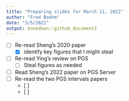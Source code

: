 ```yaml
---
title: "Preparing slides for March 11, 2022"
author: "Fred Boehm"
date: "3/5/2022"
output: bookdown::github_document2
---
```


- [ ] Re-read Sheng's 2020 paper
  - [x] identify key figures that I might steal  
- [ ] Re-read Ying's review on PGS
  - [ ] Steal figures as needed
- [ ] Read Sheng's 2022 paper on PGS Server
- [ ] Re-read the two PGS intervals papers
  - [ ] 
  - [ ] 
  
